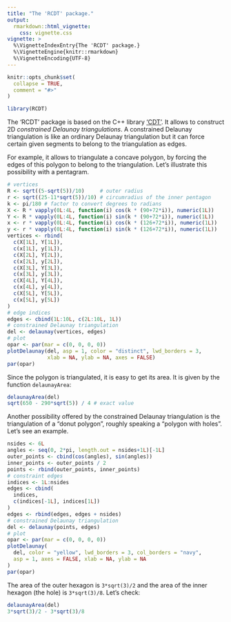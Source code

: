 ---
title: "The 'RCDT' package."
output: 
  rmarkdown::html_vignette:
    css: vignette.css
vignette: >
  %\VignetteIndexEntry{The 'RCDT' package.}
  %\VignetteEngine{knitr::rmarkdown}
  %\VignetteEncoding{UTF-8}
---

```{r, include = FALSE}
knitr::opts_chunk$set(
  collapse = TRUE,
  comment = "#>"
)
```

```{r setup}
library(RCDT)
```

The 'RCDT' package is based on the C++ library 
['CDT'](https://github.com/artem-ogre/CDT). It allows to construct 2D 
*constrained Delaunay triangulations*. A constrained Delaunay triangulation is 
like an ordinary Delaunay triangulation but it can force certain given 
segments to belong to the triangulation as edges.

For example, it allows to triangulate a concave polygon, by forcing the edges 
of this polygon to belong to the triangulation. Let's illustrate this 
possibility with a pentagram.

```{r pentagram, fig.width=6, fig.height=6}
# vertices
R <- sqrt((5-sqrt(5))/10)     # outer radius
r <- sqrt((25-11*sqrt(5))/10) # circumradius of the inner pentagon
k <- pi/180 # factor to convert degrees to radians
X <- R * vapply(0L:4L, function(i) cos(k * (90+72*i)), numeric(1L))
Y <- R * vapply(0L:4L, function(i) sin(k * (90+72*i)), numeric(1L))
x <- r * vapply(0L:4L, function(i) cos(k * (126+72*i)), numeric(1L))
y <- r * vapply(0L:4L, function(i) sin(k * (126+72*i)), numeric(1L))
vertices <- rbind(
  c(X[1L], Y[1L]),
  c(x[1L], y[1L]),
  c(X[2L], Y[2L]),
  c(x[2L], y[2L]),
  c(X[3L], Y[3L]),
  c(x[3L], y[3L]),
  c(X[4L], Y[4L]),
  c(x[4L], y[4L]),
  c(X[5L], Y[5L]),
  c(x[5L], y[5L])
)
# edge indices
edges <- cbind(1L:10L, c(2L:10L, 1L))
# constrained Delaunay triangulation
del <- delaunay(vertices, edges)
# plot
opar <- par(mar = c(0, 0, 0, 0))
plotDelaunay(del, asp = 1, color = "distinct", lwd_borders = 3,
             xlab = NA, ylab = NA, axes = FALSE)
par(opar)
```

Since the polygon is triangulated, it is easy to get its area. It is given by 
the function `delaunayArea`:

```{r pentagram_area}
delaunayArea(del)
sqrt(650 - 290*sqrt(5)) / 4 # exact value
```

Another possibility offered by the constrained Delaunay triangulation is the 
triangulation of a "donut polygon", roughly speaking a "polygon with holes". 
Let's see an example.

```{r donut-hexagon, fig.width=6, fig.height=6}
nsides <- 6L
angles <- seq(0, 2*pi, length.out = nsides+1L)[-1L]
outer_points <- cbind(cos(angles), sin(angles))
inner_points <- outer_points / 2 
points <- rbind(outer_points, inner_points)
# constraint edges
indices <- 1L:nsides
edges <- cbind(
  indices,
  c(indices[-1L], indices[1L])
) 
edges <- rbind(edges, edges + nsides)
# constrained Delaunay triangulation
del <- delaunay(points, edges) 
# plot
opar <- par(mar = c(0, 0, 0, 0))
plotDelaunay(
  del, color = "yellow", lwd_borders = 3, col_borders = "navy", 
  asp = 1, axes = FALSE, xlab = NA, ylab = NA
)
par(opar)
```

The area of the outer hexagon is `3*sqrt(3)/2` and the area of the inner 
hexagon (the hole) is `3*sqrt(3)/8`. Let's check:

```{r area_donut-hexagon}
delaunayArea(del)
3*sqrt(3)/2 - 3*sqrt(3)/8
```

